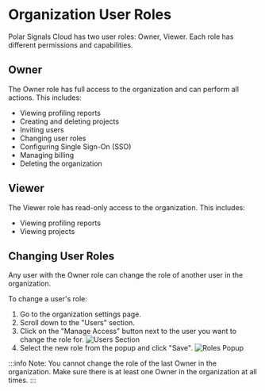 # Organization User Roles
Polar Signals Cloud has two user roles: Owner, Viewer. Each role has different permissions and capabilities.

## Owner
The Owner role has full access to the organization and can perform all actions. This includes:
- Viewing profiling reports
- Creating and deleting projects
- Inviting users
- Changing user roles
- Configuring Single Sign-On (SSO)
- Managing billing
- Deleting the organization

## Viewer
The Viewer role has read-only access to the organization. This includes:
- Viewing profiling reports
- Viewing projects


## Changing User Roles
Any user with the Owner role can change the role of another user in the organization.

To change a user's role:
1. Go to the organization settings page.
2. Scroll down to the "Users" section.
3. Click on the "Manage Access" button next to the user you want to change the role for.
	![Users Section](/img/roles/users-section.png)
4. Select the new role from the popup and click "Save".
	![Roles Popup](/img/roles/role-popup.png)

:::info
Note: You cannot change the role of the last Owner in the organization. Make sure there is at least one Owner in the organization at all times.
:::
